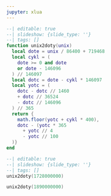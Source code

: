 ```yaml
---
jupyter: xlua
---
```


```lua
--| editable: true
--| slideshow: {slide_type: ''}
--| tags: []
function unix2doty(unix)
  local dote = unix / 86400 + 719468
  local cykl = (
    dote >= 0 and dote
    or dote - 146096
  ) // 146097
  local dotc = dote - cykl * 146097
  local yotc = (
    dotc - dotc // 1460
    + dotc // 36524
    - dotc // 146096
  ) // 365
  return {
    math.floor(yotc + cykl * 400),
    dotc - (yotc * 365
      + yotc // 4
      - yotc // 100
  )}
end
```

```lua
--| editable: true
--| slideshow: {slide_type: ''}
--| tags: []
unix2doty(1728000000)
```

```lua
unix2doty(1890000000)
```

